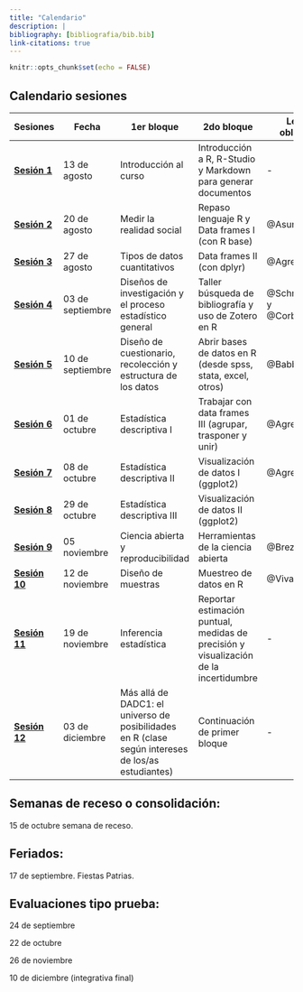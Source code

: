 ```yaml
---
title: "Calendario"
description: |
bibliography: [bibliografia/bib.bib]
link-citations: true
---
```


```r
knitr::opts_chunk$set(echo = FALSE)
```


## Calendario sesiones

|  Sesiones | Fecha  |  1er bloque | 2do bloque | Lectura obligatoria  | Lectura complementaria |
|---|---|---|---|---|---|
| [**Sesión 1**]()  |  13 de agosto | Introducción al curso | Introducción a R, R-Studio y Markdown para generar documentos | - | - |   
| [**Sesión 2**]() | 20 de agosto | Medir la realidad social  | Repaso lenguaje R y Data frames I (con R base)  |  @Asun2006 | @Burawoy1990 |
| [**Sesión 3**]()|  27 de agosto | Tipos de datos cuantitativos | Data frames II (con dplyr) | @Agresti2018 |  |
| [**Sesión 4**]() |  03 de septiembre | Diseños de investigación y el proceso estadístico general | Taller búsqueda de bibliografía y uso de Zotero en R | @Schmitter2013 y @Corbetta2007 |   |  |
| [**Sesión 5**]() |  10 de septiembre | Diseño de cuestionario, recolección y estructura de los datos | Abrir bases de datos en R (desde spss, stata, excel, otros) | @Babbie2014 | - |
| [**Sesión 6**]() | 01 de octubre | Estadística descriptiva I  | Trabajar con data frames III (agrupar, trasponer y unir)  | @Agresti2018 |  |
 [**Sesión 7**]() | 08 de octubre  | Estadística descriptiva II  | Visualización de datos I (ggplot2) | @Agresti2018  |   |
 [**Sesión 8**]() | 29 de octubre  | Estadística descriptiva III   | Visualización de datos II (ggplot2)  | |  |
| [**Sesión 9**]() | 05 noviembre   | Ciencia abierta y reproducibilidad  |  Herramientas de la ciencia abierta | @Breznau2021  |  @Healy2018 |
| [**Sesión 10**]() | 12 de noviembre   | Diseño de muestras  | Muestreo de datos en R |  @Vivanco2006  |  |
| [**Sesión 11**]() | 19 de noviembre   | Inferencia estadística |  Reportar estimación puntual, medidas de precisión y visualización de la incertidumbre  |  - |   |
| [**Sesión 12**]() | 03 de diciembre   |  Más allá de DADC1: el universo de posibilidades en R (clase según intereses de los/as estudiantes)  | Continuación de primer bloque  | -  | -  |

## Semanas de receso o consolidación:

15 de octubre semana de receso.

## Feriados:

17 de septiembre. Fiestas Patrias. 

## Evaluaciones tipo prueba:

24 de septiembre

22 de octubre

26 de noviembre

10 de diciembre (integrativa final)

